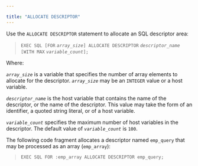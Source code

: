 ---

title: "ALLOCATE DESCRIPTOR"
---

<div id="allocate_descriptor" class="registered_link"></div>

Use the `ALLOCATE DESCRIPTOR` statement to allocate an SQL descriptor area:

> `EXEC SQL [FOR` *`array_size`*`] ALLOCATE DESCRIPTOR` *`descriptor_name`*
>     `[WITH MAX` *`variable_count`*`];`

Where:

*`array_size`* is a variable that specifies the number of array elements to allocate for the descriptor. *`array_size`* may be an `INTEGER` value or a host variable.

*`descriptor_name`* is the host variable that contains the name of the descriptor, or the name of the descriptor. This value may take the form of an identifier, a quoted string literal, or of a host variable.

*`variable_count`* specifies the maximum number of host variables in the descriptor. The default value of *`variable_count`* is `100`.

The following code fragment allocates a descriptor named `emp_query` that may be processed as an array (`emp_array`):

> `EXEC SQL FOR :emp_array ALLOCATE DESCRIPTOR emp_query;`

